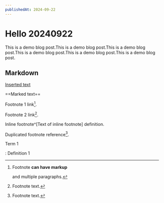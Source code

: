 ```yaml
---
publishedAt: 2024-09-22
---
```

# Hello 20240922

This is a demo blog post.This is a demo blog post.This is a demo blog post.This is a demo blog post.This is a demo blog post.This is a demo blog post.

## Markdown

<ins>Inserted text</ins>

==Marked text==

Footnote 1 link[^first].

Footnote 2 link[^second].

Inline footnote^[Text of inline footnote] definition.

Duplicated footnote reference[^second].

[^first]: Footnote **can have markup**

    and multiple paragraphs.

[^second]: Footnote text.

Term 1

:   Definition 1
